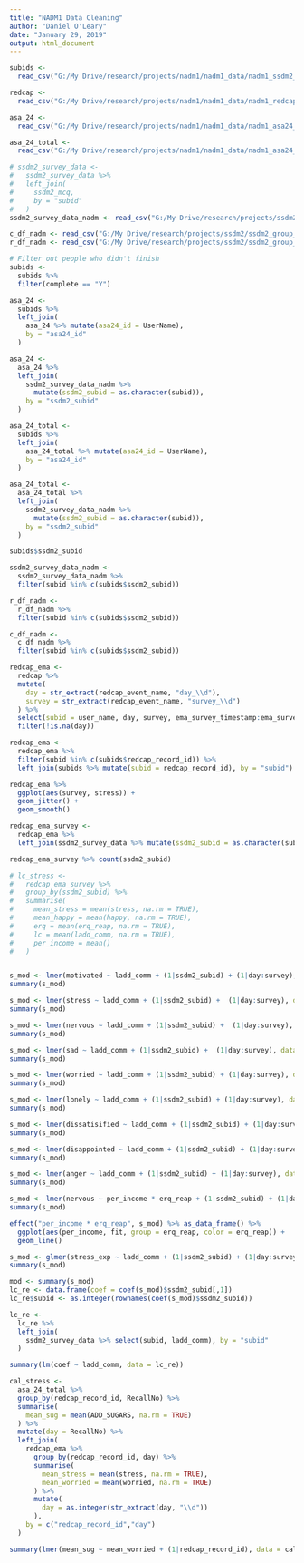 ```yaml
---
title: "NADM1 Data Cleaning"
author: "Daniel O'Leary"
date: "January 29, 2019"
output: html_document
---
```


```r
subids <-
  read_csv("G:/My Drive/research/projects/nadm1/nadm1_data/nadm1_ssdm2_subids.csv")

redcap <-
  read_csv("G:/My Drive/research/projects/nadm1/nadm1_data/nadm1_redcap_data/nadm1_ema_01_29_1905.csv")

asa_24 <-
  read_csv("G:/My Drive/research/projects/nadm1/nadm1_data/nadm1_asa24_data/nadm1_2019-01-30_80657/nadm1_2019-01-30_80657_TNS.csv")

asa_24_total <-
  read_csv("G:/My Drive/research/projects/nadm1/nadm1_data/nadm1_asa24_data/nadm1_2019-01-30_80657/nadm1_2019-01-30_80657_Totals.csv")

# ssdm2_survey_data <-
#   ssdm2_survey_data %>% 
#   left_join(
#     ssdm2_mcq,
#     by = "subid"
#   )
ssdm2_survey_data_nadm <- read_csv("G:/My Drive/research/projects/ssdm2/ssdm2_group_data/ssdm2_survey_data.csv")

c_df_nadm <- read_csv("G:/My Drive/research/projects/ssdm2/ssdm2_group_data/ssdm2_choices_survey.csv")
r_df_nadm <- read_csv("G:/My Drive/research/projects/ssdm2/ssdm2_group_data/ssdm2_ratings_survey.csv")
```

```r
# Filter out people who didn't finish
subids <-
  subids %>% 
  filter(complete == "Y")
```

```r
asa_24 <-
  subids %>% 
  left_join(
    asa_24 %>% mutate(asa24_id = UserName),
    by = "asa24_id"
  )

asa_24 <-
  asa_24 %>% 
  left_join(
    ssdm2_survey_data_nadm %>% 
      mutate(ssdm2_subid = as.character(subid)),
    by = "ssdm2_subid"
  )

asa_24_total <-
  subids %>% 
  left_join(
    asa_24_total %>% mutate(asa24_id = UserName),
    by = "asa24_id"
  )

asa_24_total <-
  asa_24_total %>% 
  left_join(
    ssdm2_survey_data_nadm %>% 
      mutate(ssdm2_subid = as.character(subid)),
    by = "ssdm2_subid"
  )
```


```r
subids$ssdm2_subid

ssdm2_survey_data_nadm <-
  ssdm2_survey_data_nadm %>% 
  filter(subid %in% c(subids$ssdm2_subid))

r_df_nadm <-
  r_df_nadm %>% 
  filter(subid %in% c(subids$ssdm2_subid))

c_df_nadm <-
  c_df_nadm %>% 
  filter(subid %in% c(subids$ssdm2_subid))


```


```r
redcap_ema <-
  redcap %>%
  mutate(
    day = str_extract(redcap_event_name, "day_\\d"),
    survey = str_extract(redcap_event_name, "survey_\\d")
  ) %>% 
  select(subid = user_name, day, survey, ema_survey_timestamp:ema_survey_complete) %>% 
  filter(!is.na(day))

redcap_ema <-
  redcap_ema %>% 
  filter(subid %in% c(subids$redcap_record_id)) %>% 
  left_join(subids %>% mutate(subid = redcap_record_id), by = "subid")
```


```r
redcap_ema %>% 
  ggplot(aes(survey, stress)) +
  geom_jitter() +
  geom_smooth()
```


```r
redcap_ema_survey <-
  redcap_ema %>% 
  left_join(ssdm2_survey_data %>% mutate(ssdm2_subid = as.character(subid)), by = "ssdm2_subid") 
```

```r
redcap_ema_survey %>% count(ssdm2_subid)
```

```r
# lc_stress <-
#   redcap_ema_survey %>% 
#   group_by(ssdm2_subid) %>% 
#   summarise(
#     mean_stress = mean(stress, na.rm = TRUE),
#     mean_happy = mean(happy, na.rm = TRUE),
#     erq = mean(erq_reap, na.rm = TRUE),
#     lc = mean(ladd_comm, na.rm = TRUE),
#     per_income = mean()
#   )


s_mod <- lmer(motivated ~ ladd_comm + (1|ssdm2_subid) + (1|day:survey), data = redcap_ema_survey)
summary(s_mod)

s_mod <- lmer(stress ~ ladd_comm + (1|ssdm2_subid) +  (1|day:survey), data = redcap_ema_survey)
summary(s_mod)

s_mod <- lmer(nervous ~ ladd_comm + (1|ssdm2_subid) +  (1|day:survey), data = redcap_ema_survey)
summary(s_mod)

s_mod <- lmer(sad ~ ladd_comm + (1|ssdm2_subid) +  (1|day:survey), data = redcap_ema_survey)
summary(s_mod)

s_mod <- lmer(worried ~ ladd_comm + (1|ssdm2_subid) + (1|day:survey), data = redcap_ema_survey)
summary(s_mod)

s_mod <- lmer(lonely ~ ladd_comm + (1|ssdm2_subid) + (1|day:survey), data = redcap_ema_survey)
summary(s_mod)

s_mod <- lmer(dissatisified ~ ladd_comm + (1|ssdm2_subid) + (1|day:survey), data = redcap_ema_survey)
summary(s_mod)

s_mod <- lmer(disappointed ~ ladd_comm + (1|ssdm2_subid) + (1|day:survey), data = redcap_ema_survey)
summary(s_mod)

s_mod <- lmer(anger ~ ladd_comm + (1|ssdm2_subid) + (1|day:survey), data = redcap_ema_survey)
summary(s_mod)
```

```r
s_mod <- lmer(nervous ~ per_income * erq_reap + (1|ssdm2_subid) + (1|day:survey), data = redcap_ema_survey[redcap_ema_survey$per_income != 14,])
summary(s_mod)

effect("per_income * erq_reap", s_mod) %>% as_data_frame() %>% 
  ggplot(aes(per_income, fit, group = erq_reap, color = erq_reap)) +
  geom_line()

s_mod <- glmer(stress_exp ~ ladd_comm + (1|ssdm2_subid) + (1|day:survey), data = redcap_ema_survey, family = "binomial")
summary(s_mod)

mod <- summary(s_mod)
lc_re <- data.frame(coef = coef(s_mod)$ssdm2_subid[,1])
lc_re$subid <- as.integer(rownames(coef(s_mod)$ssdm2_subid))

lc_re <-
  lc_re %>% 
  left_join(
    ssdm2_survey_data %>% select(subid, ladd_comm), by = "subid"
  )

summary(lm(coef ~ ladd_comm, data = lc_re))
```

```r
cal_stress <-
  asa_24_total %>% 
  group_by(redcap_record_id, RecallNo) %>% 
  summarise(
    mean_sug = mean(ADD_SUGARS, na.rm = TRUE)
  ) %>% 
  mutate(day = RecallNo) %>% 
  left_join(
    redcap_ema %>% 
      group_by(redcap_record_id, day) %>% 
      summarise(
        mean_stress = mean(stress, na.rm = TRUE),
        mean_worried = mean(worried, na.rm = TRUE)
      ) %>% 
      mutate(
        day = as.integer(str_extract(day, "\\d"))
      ),
    by = c("redcap_record_id","day")
  )

summary(lmer(mean_sug ~ mean_worried + (1|redcap_record_id), data = cal_stress))
```



